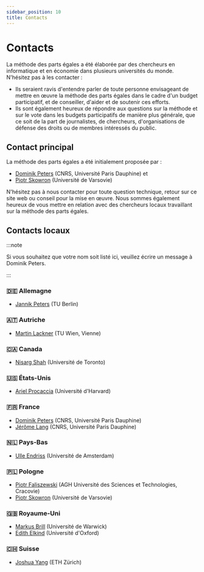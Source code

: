 ```yaml
---
sidebar_position: 10
title: Contacts
---
```


# Contacts

La méthode des parts égales a été élaborée par des chercheurs en informatique et en économie dans plusieurs universités du monde. N'hésitez pas à les contacter :

* Ils seraient ravis d'entendre parler de toute personne envisageant de mettre en œuvre la méthode des parts égales dans le cadre d'un budget participatif, et de conseiller, d'aider et de soutenir ces efforts.
* Ils sont également heureux de répondre aux questions sur la méthode et sur le vote dans les budgets participatifs de manière plus générale, que ce soit de la part de journalistes, de chercheurs, d'organisations de défense des droits ou de membres intéressés du public.

## Contact principal

La méthode des parts égales a été initialement proposée par :
* [Dominik Peters](https://dominik-peters.de) (CNRS, Université Paris Dauphine) et 
* [Piotr Skowron](https://www.mimuw.edu.pl/~ps219737/) (Université de Varsovie) 

N'hésitez pas à nous contacter pour toute question technique, retour sur ce site web ou conseil pour la mise en œuvre. Nous sommes également heureux de vous mettre en relation avec des chercheurs locaux travaillant sur la méthode des parts égales.

## Contacts locaux

:::note

Si vous souhaitez que votre nom soit listé ici, veuillez écrire un message à Dominik Peters.

:::

### 🇩🇪 Allemagne

* [Jannik Peters](https://sites.google.com/view/jannikpeters) (TU Berlin)

### 🇦🇹 Autriche

* [Martin Lackner](http://martin.lackner.xyz/) (TU Wien, Vienne)

### 🇨🇦 Canada

* [Nisarg Shah](https://www.cs.toronto.edu/~nisarg/index.html) (Université de Toronto)

### 🇺🇸 États-Unis

* [Ariel Procaccia](http://procaccia.info/) (Université d'Harvard)

### 🇫🇷 France

* [Dominik Peters](https://dominik-peters.de) (CNRS, Université Paris Dauphine)
* [Jérôme Lang](https://www.lamsade.dauphine.fr/~lang/) (CNRS, Université Paris Dauphine)

### 🇳🇱 Pays-Bas

* [Ulle Endriss](https://staff.science.uva.nl/u.endriss/) (Université de Amsterdam)

### 🇵🇱 Pologne

* [Piotr Faliszewski](https://home.agh.edu.pl/~faliszew/) (AGH Université des Sciences et Technologies, Cracovie)
* [Piotr Skowron](https://www.mimuw.edu.pl/~ps219737/) (Université de Varsovie)

### 🇬🇧 Royaume-Uni

* [Markus Brill](https://sites.google.com/site/brillmarkus/home) (Université de Warwick)
* [Edith Elkind](https://www.cs.ox.ac.uk/people/edith.elkind/) (Université d'Oxford)

### 🇨🇭 Suisse

* [Joshua Yang](https://democracy.dsi.uzh.ch/member/joshua-yang/) (ETH Zürich)